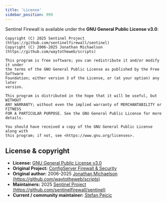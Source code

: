 ```yaml
---
title: 'License'
sidebar_position: 999
---
```

Sentinel Firewall is available under the **GNU General Public License v3.0**:

```
Copyright (C) 2025 Sentinel Project (https://github.com/sentinelfirewall/sentinel)
Copyright (C) 2006-2025 Jonathan Michaelson (https://github.com/waytotheweb/scripts)

This program is free software; you can redistribute it and/or modify it under
the terms of the GNU General Public License as published by the Free Software
Foundation; either version 3 of the License, or (at your option) any later
version.

This program is distributed in the hope that it will be useful, but WITHOUT
ANY WARRANTY; without even the implied warranty of MERCHANTABILITY or FITNESS
FOR A PARTICULAR PURPOSE. See the GNU General Public License for more
details.

You should have received a copy of the GNU General Public License along with
this program; if not, see <https://www.gnu.org/licenses>.
```


## License & copyright

- **License:** [GNU General Public License v3.0](https://github.com/waytotheweb/scripts/blob/main/LICENSE.txt)
- **Original Project:** [ConfigServer Firewall & Security](https://web.archive.org/web/20250801021005/https://configserver.com/configserver-security-and-firewall/)
- **Original author:** 2006-2025 [Jonathan Michaelson (https://github.com/waytotheweb/scripts)](https://github.com/waytotheweb/scripts)
- **Maintainers:** 2025 [Sentinel Project (https://github.com/sentinelfirewall/sentinel)](https://github.com/sentinelfirewall/sentinel)
- **Current / community maintainer:** [Stefan Pejcic](https://pejcic.rs/)
